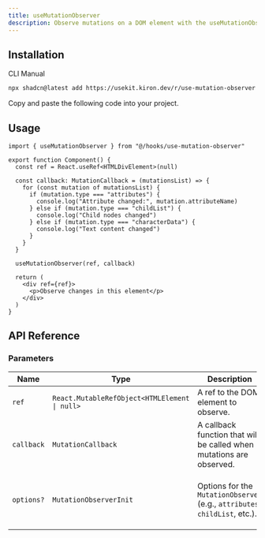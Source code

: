 ```yaml
---
title: useMutationObserver
description: Observe mutations on a DOM element with the useMutationObserver hook.
---
```


## Installation

<Tabs defaultValue="cli">

<TabsList>
  <TabsTrigger value="cli">CLI</TabsTrigger>
  <TabsTrigger value="manual">Manual</TabsTrigger>
</TabsList>

<TabsContent value="cli">

```bash
npx shadcn@latest add https://usekit.kiron.dev/r/use-mutation-observer
```

</TabsContent>

<TabsContent value="manual">

<Steps>

<Step>Copy and paste the following code into your project.</Step>

<ComponentSource name="use-mutation-observer" />

</Steps>

</TabsContent>

</Tabs>

## Usage

```tsx {1, 18}
import { useMutationObserver } from "@/hooks/use-mutation-observer"

export function Component() {
  const ref = React.useRef<HTMLDivElement>(null)

  const callback: MutationCallback = (mutationsList) => {
    for (const mutation of mutationsList) {
      if (mutation.type === "attributes") {
        console.log("Attribute changed:", mutation.attributeName)
      } else if (mutation.type === "childList") {
        console.log("Child nodes changed")
      } else if (mutation.type === "characterData") {
        console.log("Text content changed")
      }
    }
  }

  useMutationObserver(ref, callback)

  return (
    <div ref={ref}>
      <p>Observe changes in this element</p>
    </div>
  )
}
```

## API Reference

### Parameters

| Name       | Type                                          | Description                                                                 | Default                                                                     |
| ---------- | --------------------------------------------- | --------------------------------------------------------------------------- | --------------------------------------------------------------------------- |
| `ref`      | `React.MutableRefObject<HTMLElement \| null>` | A ref to the DOM element to observe.                                        | -                                                                           |
| `callback` | `MutationCallback`                            | A callback function that will be called when mutations are observed.        | -                                                                           |
| `options?` | `MutationObserverInit`                        | Options for the `MutationObserver` (e.g., `attributes`, `childList`, etc.). | `{ attributes: true, characterData: true, childList: true, subtree: true }` |
